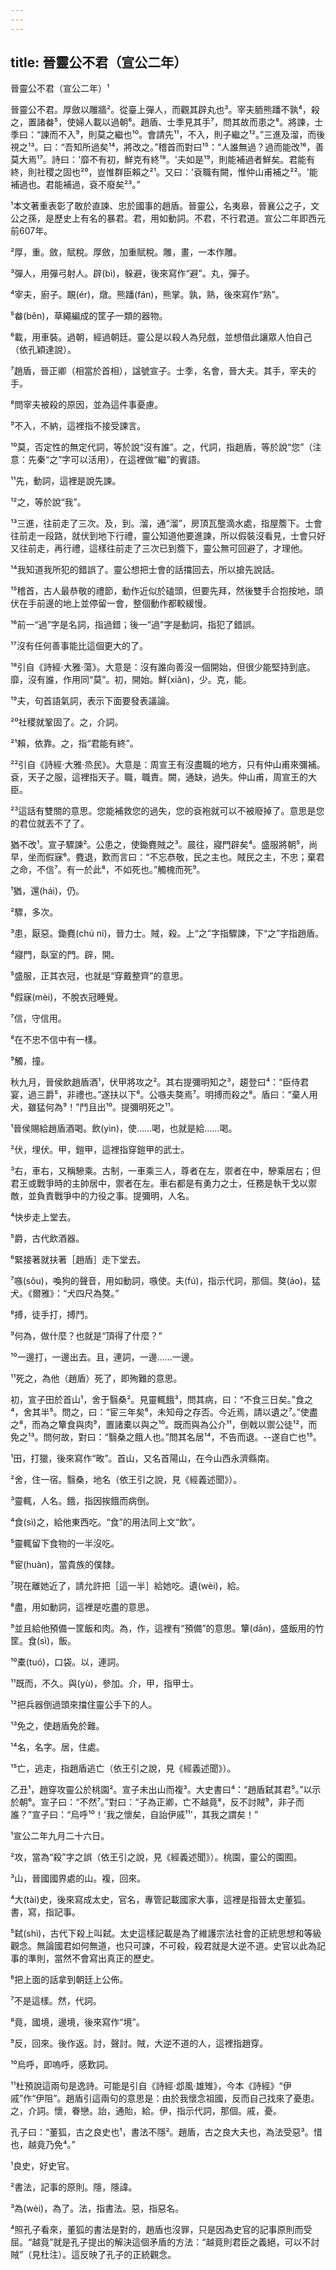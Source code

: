 ```yaml
---
---
---
```

title: 晉靈公不君（宣公二年）
---




晉靈公不君（宣公二年）¹

晉靈公不君。厚斂以雕牆²。從臺上彈人，而觀其辟丸也³。宰夫胹熊蹯不孰⁴，殺之，置諸畚⁵，使婦人載以過朝⁶。趙盾、士季見其手⁷，問其故而患之⁸。將諫，士季曰：“諫而不入⁹，則莫之繼也¹⁰。會請先¹¹，不入，則子繼之¹²。”三進及溜，而後視之¹³。曰：“吾知所過矣¹⁴，將改之。”稽首而對曰¹⁵：“人誰無過？過而能改¹⁶，善莫大焉¹⁷。詩曰：'靡不有初，鮮克有終¹⁸。'夫如是¹⁹，則能補過者鮮矣。君能有終，則社稷之固也²⁰，豈惟群臣賴之²¹。又曰：'袞職有闕，惟仲山甫補之²²。'能補過也。君能補過，袞不廢矣²³。”

¹本文著重表彰了敢於直諫、忠於國事的趙盾。晉靈公，名夷皋，晉襄公之子，文公之孫，是歷史上有名的暴君。君，用如動詞。不君，不行君道。宣公二年即西元前607年。

²厚，重。斂，賦稅。厚斂，加重賦稅。雕，畫，一本作雕。

³彈人，用彈弓射人。辟(bì)，躲避，後來寫作“避”。丸，彈子。

⁴宰夫，廚子。靦(ér)，燉。熊蹯(fán)，熊掌。孰，熟，後來寫作“熟”。

⁵畚(běn)，草繩編成的筐子一類的器物。

⁶載，用車裝。過朝，經過朝廷。靈公是以殺人為兒戲，並想借此讓眾人怕自己（依孔穎達說）。

⁷趙盾，晉正卿（相當於首相），諡號宣子。士季，名會，晉大夫。其手，宰夫的手。

⁸問宰夫被殺的原因，並為這件事憂慮。

⁹不入，不納，這裡指不接受諫言。

¹⁰莫，否定性的無定代詞，等於說“沒有誰”。之，代詞，指趙盾，等於說“您”（注意：先秦“之”字可以活用），在這裡做“繼”的賓語。

¹¹先，動詞，這裡是說先諫。

¹²之，等於說“我”。

¹³三進，往前走了三次。及，到。溜，通“溜”，房頂瓦壟滴水處，指屋簷下。士會往前走一段路，就伏到地下行禮，靈公知道他要進諫，所以假裝沒看見，士會只好又往前走，再行禮，這樣往前走了三次已到簷下，靈公無可回避了，才理他。

¹⁴我知道我所犯的錯誤了。靈公想把士會的話擋回去，所以搶先說話。

¹⁵稽首，古人最恭敬的禮節，動作近似於磕頭，但要先拜，然後雙手合抱按地，頭伏在手前邊的地上並停留一會，整個動作都較緩慢。

¹⁶前一“過”字是名詞，指過錯；後一“過”字是動詞，指犯了錯誤。

¹⁷沒有任何善事能比這個更大的了。

¹⁸引自《詩經·大雅·蕩》。大意是：沒有誰向善沒一個開始，但很少能堅持到底。靡，沒有誰，作用同“莫”。初，開始。鮮(xiǎn)，少。克，能。

¹⁹夫，句首語氣詞，表示下面要發表議論。

²⁰社稷就鞏固了。之，介詞。

²¹賴，依靠。之，指“君能有終”。

²²引自《詩經·大雅·烝民》。大意是：周宣王有沒盡職的地方，只有仲山甫來彌補。袞，天子之服，這裡指天子。職，職責。闕，通缺，過失。仲山甫，周宣王的大臣。

²³這話有雙關的意思。您能補救您的過失，您的袞袍就可以不被廢掉了。意思是您的君位就丟不了了。

猶不改¹。宣子驟諫²。公患之，使鋤麑賊之³。晨往，寢門辟矣⁴。盛服將朝⁵，尚早，坐而假寐⁶。麑退，歎而言曰：“不忘恭敬，民之主也。賊民之主，不忠；棄君之命，不信⁷。有一於此⁸，不如死也。”觸槐而死⁹。

¹猶，還(hái)，仍。

²驟，多次。

³患，厭惡。鋤麑(chú ní)，晉力士。賊，殺。上“之”字指驟諫，下“之”字指趙盾。

⁴寢門，臥室的門。辟，開。

⁵盛服，正其衣冠，也就是“穿戴整齊”的意思。

⁶假寐(mèi)，不脫衣冠睡覺。

⁷信，守信用。

⁸在不忠不信中有一樣。

⁹觸，撞。

秋九月，晉侯飲趙盾酒¹，伏甲將攻之²。其右提彌明知之³，趨登曰⁴：“臣侍君宴，過三爵⁵，非禮也。”遂扶以下⁶。公嗾夫獒焉⁷。明搏而殺之⁸。盾曰：“棄人用犬，雖猛何為⁹！”鬥且出¹⁰。提彌明死之¹¹。

¹晉侯賜給趙盾酒喝。飲(yìn)，使……喝，也就是給……喝。

²伏，埋伏。甲，鎧甲，這裡指穿鎧甲的武士。

³右，車右，又稱驂乘。古制，一車乘三人，尊者在左，禦者在中，驂乘居右；但君王或戰爭時的主帥居中，禦者在左。車右都是有勇力之士，任務是執干戈以禦敵，並負責戰爭中的力役之事。提彌明，人名。

⁴快步走上堂去。

⁵爵，古代飲酒器。

⁶緊接著就扶著［趙盾］走下堂去。

⁷嗾(sǒu)，喚狗的聲音，用如動詞，嗾使。夫(fú)，指示代詞，那個。獒(áo)，猛犬。《爾雅》：“犬四尺為獒。”

⁸搏，徒手打，搏鬥。

⁹何為，做什麼？也就是“頂得了什麼？”

¹⁰一邊打，一邊出去。且，連詞，一邊……一邊。

¹¹死之，為他（趙盾）死了，即殉難的意思。

初，宣子田於首山¹，舍于翳桑²。見靈輒餓³，問其病，曰：“不食三日矣。”食之⁴，舍其半⁵。問之，曰：“宦三年矣⁶，未知母之存否。今近焉，請以遺之⁷。”使盡之⁸，而為之簞食與肉⁹，置諸橐以與之¹⁰。既而與為公介¹¹，倒戟以禦公徒¹²，而免之¹³。問何故，對曰：“翳桑之餓人也。”問其名居¹⁴，不告而退。--遂自亡也¹⁵。

¹田，打獵，後來寫作“畋”。首山，又名首陽山，在今山西永濟縣南。

²舍，住一宿。翳桑，地名（依王引之說，見《經義述聞》）。

³靈輒，人名。餓，指因挨餓而病倒。

⁴食(sì)之，給他東西吃。“食”的用法同上文“飲”。

⁵靈輒留下食物的一半沒吃。

⁶宦(huàn)，當貴族的僕隸。

⁷現在離她近了，請允許把［這一半］給她吃。遺(wèi)，給。

⁸盡，用如動詞，這裡是吃盡的意思。

⁹並且給他預備一筐飯和肉。為，作，這裡有“預備”的意思。簞(dān)，盛飯用的竹筐。食(sì)，飯。

¹⁰橐(tuó)，口袋。以，連詞。

¹¹既而，不久。與(yù)，參加。介，甲，指甲士。

¹²把兵器倒過頭來擋住靈公手下的人。

¹³免之，使趙盾免於難。

¹⁴名，名字。居，住處。

¹⁵亡，逃走，指趙盾逃亡（依王引之說，見《經義述聞》）。

乙丑¹，趙穿攻靈公於桃園²。宣子未出山而複³。大史書曰⁴：“趙盾弑其君⁵。”以示於朝⁶。宣子曰：“不然⁷。”對曰：“子為正卿，亡不越竟⁸，反不討賊⁹，非子而誰？”宣子曰：“烏呼¹⁰！'我之懷矣，自詒伊戚¹¹'，其我之謂矣！”

¹宣公二年九月二十六日。

²攻，當為“殺”字之誤（依王引之說，見《經義述聞》）。桃園，靈公的園囿。

³山，晉國國界處的山。複，回來。

⁴大(tài)史，後來寫成太史，官名，專管記載國家大事，這裡是指晉太史董狐。書，寫，指記事。

⁵弑(shì)，古代下殺上叫弑。太史這樣記載是為了維護宗法社會的正統思想和等級觀念。無論國君如何無道，也只可諫，不可殺，殺君就是大逆不道。史官以此為記事的準則，當然不會寫出真正的歷史。

⁶把上面的話拿到朝廷上公佈。

⁷不是這樣。然，代詞。

⁸竟，國境，邊境，後來寫作“境”。

⁹反，回來。後作返。討，聲討。賊，大逆不道的人，這裡指趙穿。

¹⁰烏呼，即嗚呼，感歎詞。

¹¹杜預說這兩句是逸詩。可能是引自《詩經·邶風·雄雉》，今本《詩經》“伊戚”作“伊阻”。趙盾引這兩句的意思是：由於我懷念祖國，反而自己找來了憂患。之，介詞。懷，眷戀。詒，通貽，給。伊，指示代詞，那個。戚，憂。

孔子曰：“董狐，古之良史也¹，書法不隱²。趙盾，古之良大夫也，為法受惡³。惜也，越竟乃免⁴。”

¹良史，好史官。

²書法，記事的原則。隱，隱諱。

³為(wèi)，為了。法，指書法。惡，指惡名。

⁴照孔子看來，董狐的書法是對的，趙盾也沒罪，只是因為史官的記事原則而受屈。“越竟”就是孔子提出的解決這個矛盾的方法：“越竟則君臣之義絕，可以不討賊”（見杜注）。這反映了孔子的正統觀念。